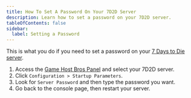```yaml
---
title: How To Set A Password On Your 7D2D Server
description: Learn how to set a password on your 7D2D server.
tableOfContents: false
sidebar:
  label: Setting a Password
---
```


This is what you do if you need to set a password on your [7 Days to Die server](https://www.gamehostbros.com/7-days-to-die-server-hosting/).
<Steps>
1. Access the [Game Host Bros Panel](https://panel.gamehostbros.com/) and select your 7D2D server.
2. Click `Configuration > Startup Parameters`.
3. Look for `Server Password` and then type the password you want.
4. Go back to the console page, then restart your server.
</Steps>